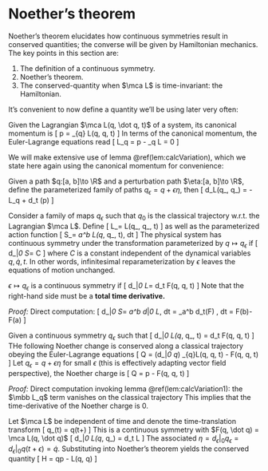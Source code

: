 # Noether's theorem
Noether's theorem elucidates how continuous symmetries 
result in conserved quantities; the converse will be given 
by Hamiltonian mechanics. 
The key points in this section are: 

1. The definition of a continuous symmetry. 
2. Noether's theorem. 
3. The conserved-quantity when $\mca L$ is time-invariant: the Hamiltonian. 

It's convenient to now define a quantity we'll be using later very often: 

:::{.definition name="canonical momentum"}
Given the Lagrangian $\mca L(q, \dot q, t)$ of a system, 
its canonical momentum is 
\[ 
    p = \nabla_{\dot q} \mca L(q, \dot q, t)
\] 
In terms of the canonical momentum, the Euler-Lagrange 
equations read 
\[ 
    \mbb L_q = \dot p - \nabla_q \mca L = 0
\] 
:::

We will make extensive use of lemma \@ref(lem:calcVariation), which 
we state here again using the canonical momentum for convenience: 

:::{.lemma #calcVariation1 name="ε-derivative of the perturbed Lagrangian"}
Given a path $q:[a, b]\to \R$ and a perturbation path $\eta:[a, b]\to \R$, 
define the parameterized family of paths $q_\epsilon=q + \epsilon \eta$, then 
\[ 
    d_\epsilon \mca L(q_\epsilon, \dot q_\epsilon) 
    = -\eta \cdot \mbb L_q + d_t \left(\eta \cdot p\right)
\] 
:::

:::{.definition name="continuous symmetry"}
Consider a family of maps $q_\epsilon$ such that $q_0$ is the classical 
trajectory w.r.t. the Lagrangian $\mca L$. Define 
\[ 
    \mca L_\epsilon = \mca L(q_\epsilon, \dot q_\epsilon, t)
\] 
as well as the parameterized action function 
\[ 
    S_\epsilon = \int_a^b \mca L(q_\epsilon, \dot q_\epsilon, t)\, dt 
\] 
The physical system has continuous symmetry under the transformation 
parameterized by $q\mapsto q_\epsilon$ if 
\[ 
    d_\epsilon \big|_0 S_\epsilon = C
\] 
where $C$ is a constant independent of the dynamical variables $q, \dot q, t$. 
In other words, infinitesimal reparameterization by $\epsilon$ 
leaves the equations of motion unchanged. 
:::

:::{.proposition name="characterization of continuous symmetry via Lagrangian"}
$\epsilon \mapsto q_\epsilon$ is a continuous symmetry if 
\[ 
    d_\epsilon \big|_0 \mca L_\epsilon = d_t F(q, \dot q, t)
\] 
Note that the right-hand side must be a **total time derivative.**
:::
_Proof:_ Direct computation: 
\[ 
    d_\epsilon \big|_0 S_\epsilon = 
    \int_a^b d_\epsilon \big|_0 \mca L_\epsilon \, dt 
    = \int_a^b d_t(F) \, dt = F(b)-F(a)
\] 

:::{.theorem #noether name="Noether's theorem"}
Given a continuous symmetry $q_\epsilon$ such that 
\[ 
    d_\epsilon \big|_0 \mca L(q_\epsilon, \dot q_\epsilon, t) 
    = d_t F(q, \dot q, t)
\] 
THe following Noether change is conserved along a classical 
trajectory obeying the Euler-Lagrange equations 
\[
    Q = \left(d_\epsilon \big|_0 q_\epsilon \right) \cdot 
    \nabla_{\dot q}\mca L(q, \dot q, t) - F(q, \dot q, t)
\]
Let $q_\epsilon = q + \epsilon \eta$ for small $\epsilon$ 
(this is effectively adapting vector field perspective), 
the Noether charge is 
\[ 
    Q = \eta \cdot p - F(q, \dot q, t)
\] 
:::
_Proof:_ Direct computation invoking lemma \@ref(lem:calcVariation1): 
the $\mbb L_q$ term vanishes on the classical trajectory 
\begin{align}
    d_t F 
    &= d_\epsilon \big|_0 \mca L(q_\epsilon, \dot q_\epsilon) 
    = - \eta \cdot \mbb L_q + d_t(\eta \cdot p) 
    = d_t(\eta \cdot p) 
\end{align}
This implies that the time-derivative of the Noether charge is $0$. 


:::{.proposition name="conservation of energy"}
Let $\mca L$ be independent of time and denote the 
time-translation transform 
\[ 
    q_\epsilon(t) = q(t+\epsilon)
\] 
This is a continuous symmetry with $F(q, \dot q) = \mca L(q, \dot q)$ 
\[ 
    d_\epsilon \big|_0 \mca L(q_\epsilon, \dot q_\epsilon)
    = d_t \mca L
\] 
The associated $\eta = d_\epsilon \big|_0 q_\epsilon 
= d_\epsilon \big|_0 q(t+\epsilon) = \dot q$. Substituting 
into Noether's theorem yields the conserved quantity 
\[ 
    H = \dot q\cdot p - \mca L(q, \dot q)
\] 
:::